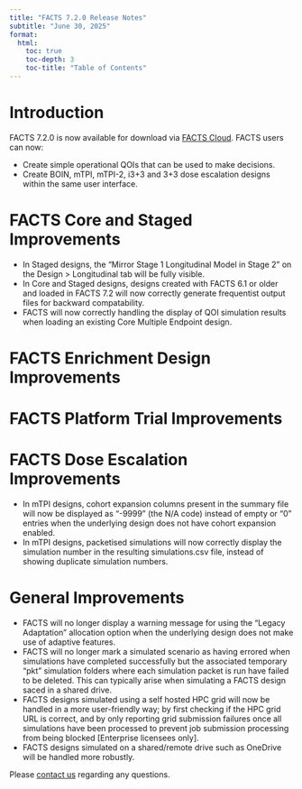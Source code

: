 ```yaml
---
title: "FACTS 7.2.0 Release Notes"
subtitle: "June 30, 2025"
format:
  html:
    toc: true
    toc-depth: 3
    toc-title: "Table of Contents"
---
```


# Introduction

FACTS 7.2.0 is now available for download via [FACTS Cloud](https://factscloud-live.azurewebsites.net/). FACTS users can now:

-	Create simple operational QOIs that can be used to make decisions.
- Create BOIN, mTPI, mTPI-2, i3+3 and 3+3 dose escalation designs within the same user interface. 


# FACTS Core and Staged Improvements

-	In Staged designs, the "Mirror Stage 1 Longitudinal Model in Stage 2" on the Design > Longitudinal tab will be fully visible.
- In Core and Staged designs, designs created with FACTS 6.1 or older and loaded in FACTS 7.2 will now correctly generate frequentist output files for backward compatability.
- FACTS will now correctly handling the display of QOI simulation results when loading an existing Core Multiple Endpoint design.

# FACTS Enrichment Design Improvements

# FACTS Platform Trial Improvements

# FACTS Dose Escalation Improvements

- In mTPI designs, cohort expansion columns present in the summary file will now be displayed as "-9999" (the N/A code) instead of empty or "0" entries when the underlying design does not have cohort expansion enabled.
- In mTPI designs, packetised simulations will now correctly display the simulation number in the resulting simulations.csv file, instead of showing duplicate simulation numbers. 

# General Improvements

- FACTS will no longer display a warning message for using the "Legacy Adaptation" allocation option when the underlying design does not make use of adaptive features.
- FACTS will no longer mark a simulated scenario as having errored when simulations have completed successfully but the associated temporary "pkt" simulation folders where each simulation packet is run have failed to be deleted. This can typically arise when simulating a FACTS design saced in a shared drive.
-	FACTS designs simulated using a self hosted HPC grid will now be handled in a more user-friendly way; by first checking if the HPC grid URL is correct, and by only reporting grid submission failures once all simulations have been processed to prevent job submission processing from being blocked [Enterprise licensees only].
- FACTS designs simulated on a shared/remote drive such as OneDrive will be handled more robustly.

Please [contact us](../../../contact/index.qmd) regarding any questions.
